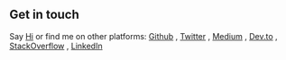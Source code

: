 ## Get in touch

Say [Hi](https://www.linkedin.com/in/imhashir/) or find me on other platforms: [Github](https://github.com/imhashir) , [Twitter](https://twitter.com/MHashirB) , [Medium](https://medium.com/@hashirbaig) , [Dev.to](https://dev.to/imhashir) , [StackOverflow](https://stackoverflow.com/users/4395264/hashir-baig) , [LinkedIn](https://www.linkedin.com/in/imhashir/)
